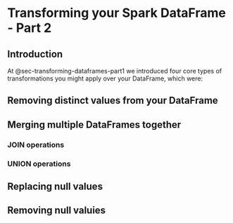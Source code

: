 # Transforming your Spark DataFrame - Part 2

## Introduction

At @sec-transforming-dataframes-part1 we introduced four core types of transformations you might apply over your DataFrame, which were: 

## Removing distinct values from your DataFrame

## Merging multiple DataFrames together

### JOIN operations

### UNION operations


## Replacing null values

## Removing null valuies


